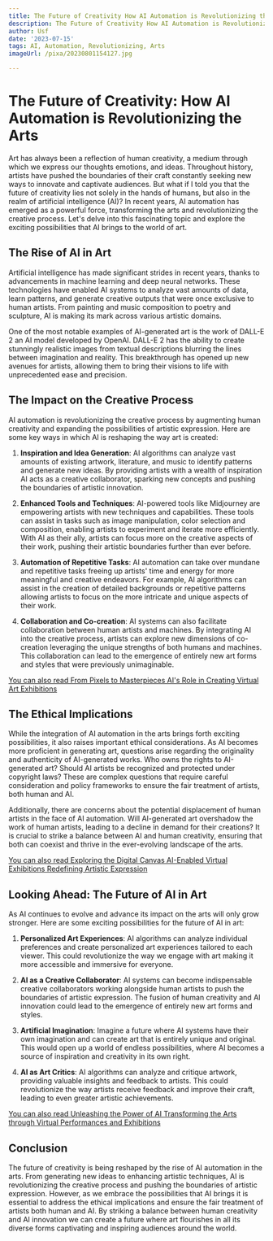 ```yaml
---
title: The Future of Creativity How AI Automation is Revolutionizing the Arts
description: The Future of Creativity How AI Automation is Revolutionizing the Arts
author: Usf
date: '2023-07-15'
tags: AI, Automation, Revolutionizing, Arts
imageUrl: /pixa/20230801154127.jpg

---
```

# The Future of Creativity: How AI Automation is Revolutionizing the Arts

Art has always been a reflection of human  creativity, a medium through which we express our thoughts emotions, and ideas. Throughout history, artists have pushed the boundaries of their craft constantly seeking new ways to innovate and captivate audiences. But what if I told  you that the future of creativity lies not solely in  the  hands of humans, but also  in the  realm of artificial intelligence  (AI)? In  recent years, AI automation has emerged as a powerful force,  transforming the arts and revolutionizing the creative process. Let's  delve into this fascinating topic and explore the exciting possibilities that  AI brings to the world  of art.

## The Rise of AI in Art

Artificial  intelligence  has made significant strides in recent years, thanks to  advancements in machine  learning and deep neural networks.  These technologies  have enabled AI systems to analyze vast  amounts  of data, learn patterns, and generate  creative outputs that were once exclusive to  human artists.  From painting  and music composition to poetry and sculpture, AI is making  its mark across various artistic domains.

One of the most notable examples of AI-generated art is the work of DALL-E 2 an AI model developed by OpenAI. DALL-E 2 has the  ability to  create  stunningly realistic images from  textual descriptions blurring the lines between imagination and reality. This breakthrough has opened up new avenues for artists, allowing them to bring their visions  to  life with unprecedented ease and precision.

## The Impact on the Creative Process

AI automation is revolutionizing the creative  process by augmenting human creativity and expanding the possibilities of artistic expression. Here are some key ways in which AI is reshaping the way art is created:

1.  **Inspiration and Idea Generation**: AI algorithms can  analyze vast  amounts of existing artwork, literature, and music to identify patterns and generate  new ideas. By  providing artists with a  wealth of inspiration  AI acts as a  creative collaborator, sparking new concepts and pushing the boundaries of artistic innovation.

2.  **Enhanced Tools and Techniques**: AI-powered tools like Midjourney are empowering artists with new techniques and capabilities. These tools can assist in tasks such as image manipulation,  color  selection  and  composition, enabling artists to experiment and iterate more efficiently. With  AI as  their ally, artists can focus more on the creative aspects of their work, pushing their artistic boundaries further than ever before.

3. **Automation of Repetitive Tasks**:  AI automation  can take over mundane and repetitive tasks freeing up artists' time and  energy for more meaningful and creative endeavors. For example, AI algorithms can assist in the  creation of detailed backgrounds  or repetitive patterns allowing artists to focus on the more intricate and unique aspects  of  their work.

4. **Collaboration and Co-creation**: AI  systems can also facilitate collaboration  between human artists and machines. By integrating AI into the creative process,  artists can explore new dimensions of co-creation leveraging the unique strengths of both humans  and machines. This collaboration can lead to the emergence of entirely new art forms and styles  that were previously unimaginable.

[You can also read From Pixels to Masterpieces AI's Role in Creating Virtual Art  Exhibitions](From%20Pixels%20to%20Masterpieces%20AI%27s%20Role%20in%20Creating%20Virtual%20Art%20Exhibitions)


## The Ethical Implications

While the integration of AI automation in the arts brings forth exciting possibilities, it also raises important ethical considerations. As AI becomes more proficient in generating art, questions arise regarding the originality and  authenticity of AI-generated works. Who owns the rights to AI-generated art? Should AI artists be recognized and protected under copyright laws? These are complex questions that require careful consideration and policy frameworks to ensure the fair treatment of  artists, both human and AI.

Additionally,  there are concerns about the potential displacement of human artists in the face of AI automation. Will AI-generated art overshadow the work of human artists, leading to a decline in demand for their creations? It is crucial to strike a balance between AI and human creativity, ensuring that both can coexist and thrive in the ever-evolving landscape of the arts.

[You  can also read Exploring the Digital Canvas AI-Enabled Virtual  Exhibitions Redefining Artistic Expression](Exploring%20the%20Digital%20Canvas%20AI-Enabled%20Virtual%20Exhibitions%20Redefining%20Artistic%20Expression)


## Looking  Ahead: The Future of AI in Art

As AI continues to evolve and advance its impact on the arts will  only grow stronger. Here  are some exciting possibilities for the  future of AI  in art:

1. **Personalized Art Experiences**: AI  algorithms can analyze individual preferences and create personalized art experiences tailored to each viewer.  This could revolutionize the way we engage  with art  making it more  accessible and immersive for everyone.

2. **AI as a Creative Collaborator**: AI systems  can become indispensable creative collaborators working alongside human artists to  push the boundaries of artistic expression. The fusion of human creativity and AI innovation could lead  to the emergence of entirely new art forms  and styles.

3. **Artificial Imagination**: Imagine a future where AI systems have their own imagination and can create art that is  entirely unique and original. This would open up a world of endless possibilities, where AI  becomes a  source of  inspiration and creativity in its own right.

4. **AI  as Art Critics**: AI algorithms can analyze and critique artwork,  providing valuable insights and feedback to artists. This could revolutionize the  way artists receive  feedback and  improve their craft, leading to even greater artistic achievements.

[You can also read Unleashing the Power of AI Transforming the Arts through Virtual Performances and Exhibitions](Unleashing%20the%20Power%20of%20AI%20Transforming%20the%20Arts%20through%20Virtual%20Performances%20and%20Exhibitions)


## Conclusion

The future of creativity is being reshaped by the rise of AI automation in the arts. From generating new  ideas to enhancing artistic techniques, AI is revolutionizing the creative process  and  pushing the boundaries of artistic expression. However, as  we embrace the possibilities that AI brings it is essential to address the ethical implications and ensure the fair treatment of artists both human  and AI.  By striking a balance  between human creativity and AI innovation we can create a future where art flourishes in all its diverse forms captivating and  inspiring audiences around the world.